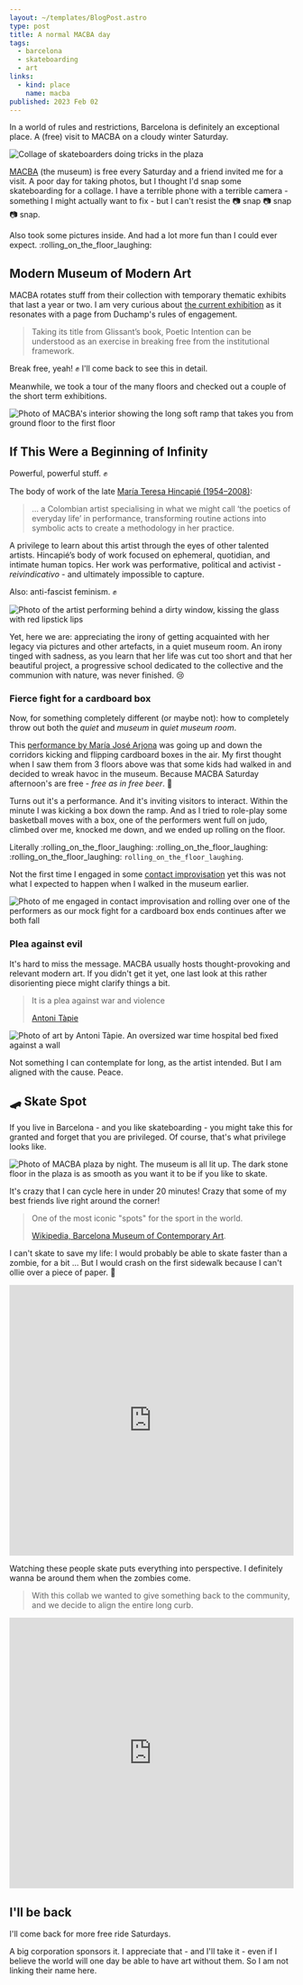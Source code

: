 ```yaml
---
layout: ~/templates/BlogPost.astro
type: post
title: A normal MACBA day
tags:
  - barcelona
  - skateboarding
  - art
links:
  - kind: place
    name: macba
published: 2023 Feb 02
---
```


<Abstract>

In a world of rules and restrictions, Barcelona is definitely an exceptional place. A (free) visit to MACBA on a cloudy winter Saturday.

</Abstract>

<Hero>

![Collage of skateboarders doing tricks in the plaza](./media/macmacbacbaba.jpg 'MAC-MAC-BAC-BA-BA')

</Hero>

[MACBA](https://www.macba.cat/) (the museum) is free every Saturday and a friend invited me for a visit. A poor day for taking photos, but I thought I'd snap some skateboarding for a collage. I have a terrible phone with a terrible camera - something I might actually want to fix - but I can't resist the :camera: snap :camera: snap :camera: snap.

Also took some pictures inside. And had a lot more fun than I could ever expect. :rolling_on_the_floor_laughing:

## Modern Museum of Modern Art

MACBA rotates stuff from their collection with temporary thematic exhibits that last a year or two. I am very curious about [the current exhibition](https://www.macba.cat/en/art-artists/collection-exhibition) as it resonates with a page from Duchamp's rules of engagement.

> Taking its title from Glissant’s book, Poetic Intention can be understood as an exercise in breaking free from the institutional framework.

Break free, yeah! :fist: I'll come back to see this in detail.

Meanwhile, we took a tour of the many floors and checked out a couple of the short term exhibitions.

![Photo of MACBA's interior showing the long soft ramp that takes you from ground floor to the first floor](./media/macba-ramps-and-floors.jpg)

## If This Were a Beginning of Infinity

Powerful, powerful stuff. :fist:

The body of work of the late [María Teresa Hincapié (1954–2008)](https://en.wikipedia.org/wiki/Mar%C3%ADa_Teresa_Hincapi%C3%A9):

> ... a Colombian artist specialising in what we might call ‘the poetics of everyday life’ in performance, transforming routine actions into symbolic acts to create a methodology in her practice.

A privilege to learn about this artist through the eyes of other talented artists. Hincapié’s body of work focused on ephemeral, quotidian, and intimate human topics. Her work was performative, political and activist - _reivindicativo_ - and ultimately impossible to capture.

Also: anti-fascist feminism. :fist:

![Photo of the artist performing behind a dirty window, kissing the glass with red lipstick lips](./media/maria-teresa-hincapie.webp 'Vitrina, 1989. María Teresa Hincapié. // Photo by José Alejandro Restrepo')

Yet, here we are: appreciating the irony of getting acquainted with her legacy via pictures and other artefacts, in a quiet museum room. An irony tinged with sadness, as you learn that her life was cut too short and that her beautiful project, a progressive school dedicated to the collective and the communion with nature, was never finished. :cry:

### Fierce fight for a cardboard box

Now, for something completely different (or maybe not): how to completely throw out both the _quiet_ and _museum_ in _quiet museum room_.

This [performance by María José Arjona](https://www.youtube.com/watch?v=8viL9bGRrmY) was going up and down the corridors kicking and flipping cardboard boxes in the air. My first thought when I saw them from 3 floors above was that some kids had walked in and decided to wreak havoc in the museum. Because MACBA Saturday afternoon's are free - _free as in free beer_. :beer:

Turns out it's a performance. And it's inviting visitors to interact. Within the minute I was kicking a box down the ramp. And as I tried to role-play some basketball moves with a box, one of the performers went full on judo, climbed over me, knocked me down, and we ended up rolling on the floor.

Literally :rolling_on_the_floor_laughing: :rolling_on_the_floor_laughing: :rolling_on_the_floor_laughing:
`rolling_on_the_floor_laughing`.

Not the first time I engaged in some [contact improvisation](https://en.wikipedia.org/wiki/Contact_improvisation) yet this was not what I expected to happen when I walked in the museum earlier.

![Photo of me engaged in contact improvisation and rolling over one of the performers as our mock fight for a cardboard box ends continues after we both fall](./media/fierce-fight-for-a-cardboard-box.jpg 'My friend thought this was worth a picture. Thank you, mate!')

### Plea against evil

It's hard to miss the message. MACBA usually hosts thought-provoking and relevant modern art. If you didn't get it yet, one last look at this rather disorienting piece might clarify things a bit.

> It is a plea against war and violence
>
> [Antoni Tàpie](https://www.macba.cat/en/diary/tapies-rinzen)

![Photo of art by Antoni Tàpie. An oversized war time hospital bed fixed against a wall](./media/tapies-plea-against-evil.jpg 'Fuck war')

Not something I can contemplate for long, as the artist intended. But I am aligned with the cause. Peace.

## :skateboard: Skate Spot

If you live in Barcelona - and you like skateboarding - you might take this for granted and forget that you are privileged. Of course, that's what privilege looks like.

![Photo of MACBA plaza by night. The museum is all lit up. The dark stone floor in the plaza is as smooth as you want it to be if you like to skate.](./media/macba-smooth.jpg 'Privilege is smooth')

It's crazy that I can cycle here in under 20 minutes! Crazy that some of my best friends live right around the corner!

> One of the most iconic "spots" for the sport in the world.
>
> [Wikipedia, Barcelona Museum of Contemporary Art](https://en.wikipedia.org/wiki/Barcelona_Museum_of_Contemporary_Art.).

I can't skate to save my life: I would probably be able to skate faster than a zombie, for a bit ... But I would crash on the first sidewalk because I can't ollie over a piece of paper. :woozy_face:

<iframe
  width="100%"
  height="480"
  src="https://www.youtube.com/embed/0a7L0PmOQPY"
  frameBorder="0"
  allow="encrypted-media; picture-in-picture"
  allowfullscreen
></iframe>

Watching these people skate puts everything into perspective. I definitely wanna be around them when the zombies come.

> With this collab we wanted to give something back to the community, and we decide to align the entire long curb.

<iframe
  width="100%"
  height="480"
  src="https://www.youtube.com/embed/xG3yd7O-FLY"
  frameBorder="0"
  allow="encrypted-media; picture-in-picture"
  allowfullscreen
></iframe>

## I'll be back

I'll come back for more free ride Saturdays.

A big corporation sponsors it. I appreciate that - and I'll take it - even if I believe the world will one day be able to have art without them. So I am not linking their name here.
